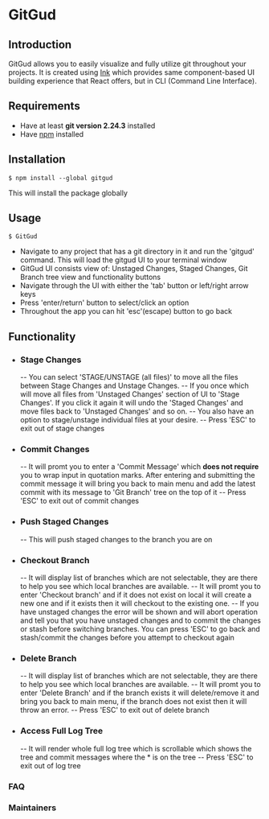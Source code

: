 # GitGud

## **Introduction**

GitGud allows you to easily visualize and fully utilize git throughout your projects. It is created using [Ink](https://github.com/vadimdemedes/ink) which provides same component-based UI building experience that React offers, but in CLI (Command Line Interface).

## **Requirements**

- Have at least **git version 2.24.3** installed
- Have [npm](https://www.npmjs.com/get-npm) installed

## **Installation**

```
$ npm install --global gitgud
```

This will install the package globally

## **Usage**

```
$ GitGud
```

- Navigate to any project that has a git directory in it and run the 'gitgud' command. This will load the gitgud UI to your terminal window
- GitGud UI consists view of: Unstaged Changes, Staged Changes, Git Branch tree view and functionality buttons
- Navigate through the UI with either the 'tab' button or left/right arrow keys
- Press 'enter/return' button to select/click an option
- Throughout the app you can hit 'esc'(escape) button to go back

## **Functionality**

- ### **Stage Changes**
  -- You can select 'STAGE/UNSTAGE (all files)' to move all the files between Stage Changes and Unstage Changes.
  -- If you once which will move all files from 'Unstaged Changes' section of UI to 'Stage Changes'. If you click it again it will undo the 'Staged Changes' and move files back to 'Unstaged Changes' and so on.
  -- You also have an option to stage/unstage individual files at your desire.
  -- Press 'ESC' to exit out of stage changes
- ### **Commit Changes**
  -- It will promt you to enter a 'Commit Message' which **does not require** you to wrap input in quotation marks. After entering and submitting the commit message it will bring you back to main menu and add the latest commit with its message to 'Git Branch' tree on the top of it
  -- Press 'ESC' to exit out of commit changes
- ### **Push Staged Changes**
  -- This will push staged changes to the branch you are on
- ### **Checkout Branch**
  -- It will display list of branches which are not selectable, they are there to help you see which local branches are available.
  -- It will promt you to enter 'Checkout branch' and if it does not exist on local it will create a new one and if it exists then it will checkout to the existing one.
  -- If you have unstaged changes the error will be shown and will abort operation and tell you that you have unstaged changes and to commit the changes or stash before switching branches. You can press 'ESC' to go back and stash/commit the changes before you attempt to checkout again
- ### **Delete Branch**
  -- It will display list of branches which are not selectable, they are there to help you see which local branches are available.
  -- It will promt you to enter 'Delete Branch' and if the branch exists it will delete/remove it and bring you back to main menu, if the branch does not exist then it will throw an error.
  -- Press 'ESC' to exit out of delete branch
- ### **Access Full Log Tree**
  -- It will render whole full log tree which is scrollable which shows the tree and commit messages where the \* is on the tree
  -- Press 'ESC' to exit out of log tree

### **FAQ**

### **Maintainers**
